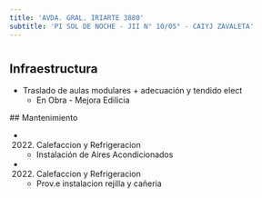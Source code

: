 ```yaml
---
title: 'AVDA. GRAL. IRIARTE 3880'
subtitle: 'PI SOL DE NOCHE - JII N° 10/05° - CAIYJ ZAVALETA'
---
```


#
## Infraestructura

* Traslado de aulas modulares + adecuación y tendido elect 
    + En Obra - Mejora Edilicia 


 ## Mantenimiento

*  (2022) Calefaccion y Refrigeracion 
    + Instalación de Aires Acondicionados

*  (2022) Calefaccion y Refrigeracion 
    + Prov.e instalacion rejilla y cañeria








